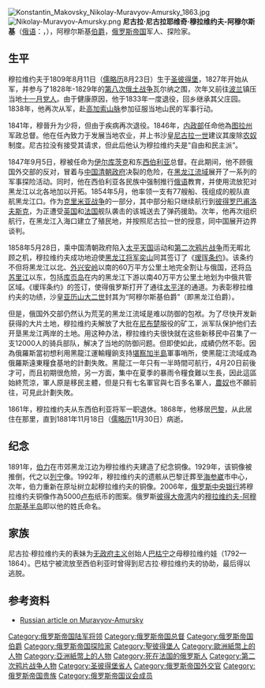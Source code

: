 [[File:Konstantin_Makovsky_Nikolay-Muravyov-Amursky_1863.jpg|thumb]]
[[File:Nikolay-Muravyov-Amursky.png|thumb]]
'''尼古拉·尼古拉耶维奇·穆拉维约夫-阿穆尔斯基'''（[[俄语|俄语]]：'''{{lang|ru|Никола́й Никола́евич Муравьёв-Аму́рский}}'''，{{bd|1809年|8月11日|1881年|11月18日|catIdx=M}}），阿穆尔斯基[[伯爵|伯爵]]，[[俄罗斯帝国|俄罗斯帝国]]军人、探险家。
==生平==
穆拉维约夫于1809年8月11日（[[儒略历|儒略历]]8月23日）生于[[圣彼得堡|圣彼得堡]]，1827年开始从军，并参与了1828年-1829年的[[第八次俄土战争|第八次俄土战争]]瓦尔纳之围，次年又前往[[波兰|波兰]]镇压当地[[十一月党人|十一月党人]]。由于健康原因，他于1833年一度退役，回乡继承其父庄园。1838年，他再次从军，赴[[高加索山脉|高加索山脉]]参加征服当地山民的军事行动。

1841年，穆晉升为少将，但由于疾病再次退役。1846年，[[内政部|内政部]]任命他為[[图拉州|图拉州]]军政总督。他在任內致力于发展当地农业，并上书沙皇[[尼古拉一世_(俄国)|尼古拉一世]]建议其废除[[农奴|农奴]]制度。尼古拉没有接受其请求，但此后他认为穆拉维约夫是“自由和民主派”。

1847年9月5日，穆被任命为[[伊尔库茨克|伊尔库茨克]]和东[[西伯利亚|西伯利亚]]总督。在此期间，他不顾俄国外交部的反对，冒着与[[中国|中国]][[清朝政府|清朝政府]]决裂的危险，在[[黑龙江流域|黑龙江流域]]展开了一系列的军事探险活动。同时，他在西伯利亚各民族中强制推行[[俄语|俄语]]教育，并使用流放犯对黑龙江以北各地加以开拓。1854年5月，他率领一支有77艘船、筏组成的舰队直航黑龙江口。作为[[克里米亚战争|克里米亚战争]]的一部分，其中部分船只继续航行到[[堪察加彼得罗巴甫洛夫斯克|彼得罗巴甫洛夫斯克]]，为正遭受[[英国|英国]]和[[法国|法国]]舰队袭击的该城送去了弹药援助。次年，他再次组织航行，在黑龙江入海口建立了殖民地，并按照尼古拉一世的授意，同中国展开边界谈判。 

1858年5月28日，乘中国清朝政府陷入[[太平天国|太平天国]]运动和[[第二次鸦片战争|第二次鸦片战争]]而无暇北顾之机，穆拉维约夫成功地迫使[[黑龙江将军|黑龙江将军]][[奕山|奕山]]同其签订了《[[瑷珲条约|瑷珲条约]]》。该条约不但将黑龙江以北、[[外兴安岭|外兴安岭]]以南的60万平方公里土地完全割让与俄国，还将[[乌苏里江|乌苏里江]]以东，包括[[库页岛|库页岛]]在内的黑龙江下游以南40万平方公里土地划为中俄共管区域。《瑷珲条约》的签订，使得俄罗斯打开了通往[[太平洋|太平洋]]的通道。为表彰穆拉维约夫的功绩，沙皇[[亚历山大二世_(俄国)|亚历山大二世]]封其为“阿穆尔斯基伯爵”（即黑龙江伯爵）。

但是，俄国外交部仍然认为荒芜的黑龙江流域是难以防御的包袱。为了尽快开发新获得的大片土地，穆拉维约夫解放了大批在[[尼布楚|尼布楚]]服役的矿工，派军队保护他们去开垦黑龙江两岸的土地。用这种办法，穆拉维约夫很快就在这些新移民中召集了一支12000人的骑兵部队，解决了当地的防御问题。但即使如此，成績仍然不彰。因為俄羅斯當初想利用黑龍江運輸糧餉支持[[堪察加半島|堪察加半島]]軍事哨所，使黑龍江流域成為俄羅斯遠東糧食基地的計劃失敗。黑龍江一年只有一半時間可航行，4月20日前後才可，而且初期很危險，另一方面，集中在夏季的暴雨令糧食難以生長，因此這區始終荒涼，軍人原是移民主體，但是只有七名軍官與七百多名軍人，[[農奴|農奴]]也不願前往，可見此計劃失敗。

1861年，穆拉维约夫从东西伯利亚将军一职退休。1868年，他移居[[巴黎|巴黎]]，从此居住在那里，直到1881年11月18日（[[儒略历|儒略历]]11月30日）病逝。

== 纪念 ==
1891年，[[伯力|伯力]]在市郊黑龙江边为穆拉维约夫建造了纪念铜像。1929年，该铜像被推倒，代之以[[列宁|列宁]]像。1992年，穆拉维约夫的遗骸从巴黎迁葬至[[海参崴|海参崴]]市中心，次年，伯力重新在原址树立起穆拉维约夫的铜像。2006年，[[俄罗斯中央银行|俄罗斯中央银行]]將穆拉维约夫铜像作為5000[[卢布|卢布]]纸币的图案。俄罗斯[[彼得大帝湾|彼得大帝湾]]内的[[穆拉维约夫-阿穆尔斯基半岛|穆拉维约夫-阿穆尔斯基半岛]]即以他的姓氏命名。

==家族==
尼古拉·穆拉维约夫的表妹为[[无政府主义|无政府主义]]创始人[[巴枯宁|巴枯宁]]之母穆拉维约娃（1792—1864）。巴枯宁被流放至西伯利亚时曾得到尼古拉·穆拉维约夫的协助，最后得以逃脱。

==参考资料==
*[http://www.peoples.ru/state/politics/muraviev/ Russian article on Muravyov-Amursky] {{Wayback|url=http://www.peoples.ru/state/politics/muraviev/ |date=20070319054921 }}

{{Authority control}}
{{DEFAULTSORT:M}}
[[Category:俄罗斯帝国陆军将领|Category:俄罗斯帝国陆军将领]]
[[Category:俄罗斯帝国总督|Category:俄罗斯帝国总督]]
[[Category:俄罗斯帝国伯爵|Category:俄罗斯帝国伯爵]]
[[Category:俄罗斯帝国探险家|Category:俄罗斯帝国探险家]]
[[Category:聖彼得堡人|Category:聖彼得堡人]]
[[Category:歐洲紙幣上的人物|Category:歐洲紙幣上的人物]]
[[Category:亞洲紙幣上的人物|Category:亞洲紙幣上的人物]]
[[Category:死在法国的俄罗斯人|Category:死在法国的俄罗斯人]]
[[Category:第二次鸦片战争人物|Category:第二次鸦片战争人物]]
[[Category:圣彼得堡省人|Category:圣彼得堡省人]]
[[Category:俄罗斯帝国外交官|Category:俄罗斯帝国外交官]]
[[Category:俄罗斯帝国贵族|Category:俄罗斯帝国贵族]]
[[Category:俄罗斯帝国议会成员|Category:俄罗斯帝国议会成员]]